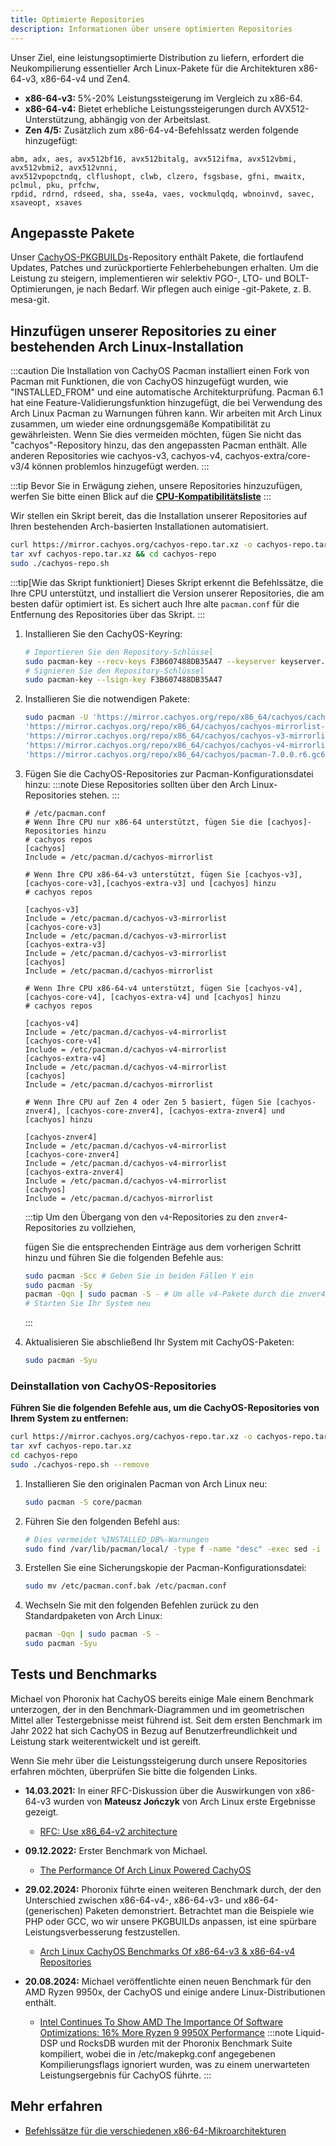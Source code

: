 ```yaml
---
title: Optimierte Repositories
description: Informationen über unsere optimierten Repositories
---
```



Unser Ziel, eine leistungsoptimierte Distribution zu liefern, erfordert die Neukompilierung essentieller Arch Linux-Pakete für die Architekturen x86-64-v3, x86-64-v4
und Zen4.

- **x86-64-v3:** 5%-20% Leistungssteigerung im Vergleich zu x86-64.
- **x86-64-v4:** Bietet erhebliche Leistungssteigerungen durch AVX512-Unterstützung, abhängig von der Arbeitslast.
- **Zen 4/5:** Zusätzlich zum x86-64-v4-Befehlssatz werden folgende hinzugefügt:

```text
abm, adx, aes, avx512bf16, avx512bitalg, avx512ifma, avx512vbmi, avx512vbmi2, avx512vnni,
avx512vpopctndq, clflushopt, clwb, clzero, fsgsbase, gfni, mwaitx, pclmul, pku, prfchw,
rpdid, rdrnd, rdseed, sha, sse4a, vaes, vockmulqdq, wbnoinvd, savec, xsaveopt, xsaves
```

## Angepasste Pakete

Unser [CachyOS-PKGBUILDs](https://github.com/CachyOS/CachyOS-PKGBUILDS)-Repository enthält Pakete, die fortlaufend Updates, Patches und zurückportierte Fehlerbehebungen erhalten.
Um die Leistung zu steigern, implementieren wir selektiv PGO-, LTO- und BOLT-Optimierungen, je nach Bedarf.
Wir pflegen auch einige -git-Pakete, z. B. mesa-git.

## Hinzufügen unserer Repositories zu einer bestehenden Arch Linux-Installation

:::caution
Die Installation von CachyOS Pacman installiert einen Fork von Pacman mit Funktionen, die von CachyOS hinzugefügt wurden, wie "INSTALLED_FROM" und eine automatische Architekturprüfung. Pacman 6.1 hat eine Feature-Validierungsfunktion hinzugefügt, die bei Verwendung des Arch Linux Pacman zu Warnungen führen kann. Wir arbeiten mit Arch Linux zusammen, um wieder eine ordnungsgemäße Kompatibilität zu gewährleisten. Wenn Sie dies vermeiden möchten, fügen Sie nicht das "cachyos"-Repository hinzu, das den angepassten Pacman enthält. Alle anderen Repositories wie cachyos-v3, cachyos-v4, cachyos-extra/core-v3/4 können problemlos hinzugefügt werden.
:::

:::tip
Bevor Sie in Erwägung ziehen, unsere Repositories hinzuzufügen, werfen Sie bitte einen Blick auf die **[CPU-Kompatibilitätsliste](/de/installation/installation_prepare#x86_64-mikroarchitektur-level-unterstützung)**
:::

<Tabs>

<TabItem label='Automatisiert'>

Wir stellen ein Skript bereit, das die Installation unserer Repositories auf Ihren bestehenden Arch-basierten Installationen automatisiert.

```sh
curl https://mirror.cachyos.org/cachyos-repo.tar.xz -o cachyos-repo.tar.xz
tar xvf cachyos-repo.tar.xz && cd cachyos-repo
sudo ./cachyos-repo.sh
```

:::tip[Wie das Skript funktioniert]
Dieses Skript erkennt die Befehlssätze, die Ihre CPU unterstützt, und installiert die Version unserer Repositories, die
am besten dafür optimiert ist. Es sichert auch Ihre alte `pacman.conf` für die Entfernung des Repositories über das Skript.
:::

</TabItem>

<TabItem label='Manuell'>

<Steps>

1. Installieren Sie den CachyOS-Keyring:

   ```sh
   # Importieren Sie den Repository-Schlüssel
   sudo pacman-key --recv-keys F3B607488DB35A47 --keyserver keyserver.ubuntu.com
   # Signieren Sie den Repository-Schlüssel
   sudo pacman-key --lsign-key F3B607488DB35A47
   ```
2. Installieren Sie die notwendigen Pakete:

   ```sh
   sudo pacman -U 'https://mirror.cachyos.org/repo/x86_64/cachyos/cachyos-keyring-20240331-1-any.pkg.tar.zst' \
   'https://mirror.cachyos.org/repo/x86_64/cachyos/cachyos-mirrorlist-22-1-any.pkg.tar.zst' \
   'https://mirror.cachyos.org/repo/x86_64/cachyos/cachyos-v3-mirrorlist-22-1-any.pkg.tar.zst' \
   'https://mirror.cachyos.org/repo/x86_64/cachyos/cachyos-v4-mirrorlist-22-1-any.pkg.tar.zst' \
   'https://mirror.cachyos.org/repo/x86_64/cachyos/pacman-7.0.0.r6.gc685ae6-4-x86_64.pkg.tar.zst'
   ```
3. Fügen Sie die CachyOS-Repositories zur Pacman-Konfigurationsdatei hinzu:
   :::note
   Diese Repositories sollten über den Arch Linux-Repositories stehen.
   :::

   ```shell
   # /etc/pacman.conf
   # Wenn Ihre CPU nur x86-64 unterstützt, fügen Sie die [cachyos]-Repositories hinzu
   # cachyos repos
   [cachyos]
   Include = /etc/pacman.d/cachyos-mirrorlist

   # Wenn Ihre CPU x86-64-v3 unterstützt, fügen Sie [cachyos-v3],[cachyos-core-v3],[cachyos-extra-v3] und [cachyos] hinzu
   # cachyos repos

   [cachyos-v3]
   Include = /etc/pacman.d/cachyos-v3-mirrorlist
   [cachyos-core-v3]
   Include = /etc/pacman.d/cachyos-v3-mirrorlist
   [cachyos-extra-v3]
   Include = /etc/pacman.d/cachyos-v3-mirrorlist
   [cachyos]
   Include = /etc/pacman.d/cachyos-mirrorlist

   # Wenn Ihre CPU x86-64-v4 unterstützt, fügen Sie [cachyos-v4], [cachyos-core-v4], [cachyos-extra-v4] und [cachyos] hinzu
   # cachyos repos

   [cachyos-v4]
   Include = /etc/pacman.d/cachyos-v4-mirrorlist
   [cachyos-core-v4]
   Include = /etc/pacman.d/cachyos-v4-mirrorlist
   [cachyos-extra-v4]
   Include = /etc/pacman.d/cachyos-v4-mirrorlist
   [cachyos]
   Include = /etc/pacman.d/cachyos-mirrorlist

   # Wenn Ihre CPU auf Zen 4 oder Zen 5 basiert, fügen Sie [cachyos-znver4], [cachyos-core-znver4], [cachyos-extra-znver4] und [cachyos] hinzu

   [cachyos-znver4]
   Include = /etc/pacman.d/cachyos-v4-mirrorlist
   [cachyos-core-znver4]
   Include = /etc/pacman.d/cachyos-v4-mirrorlist
   [cachyos-extra-znver4]
   Include = /etc/pacman.d/cachyos-v4-mirrorlist
   [cachyos]
   Include = /etc/pacman.d/cachyos-mirrorlist
   ```
      :::tip
   Um den Übergang von den `v4`-Repositories zu den `znver4`-Repositories zu vollziehen,

   fügen Sie die entsprechenden Einträge aus dem vorherigen Schritt hinzu und führen Sie die folgenden Befehle aus:
    ```sh
    sudo pacman -Scc # Geben Sie in beiden Fällen Y ein
    sudo pacman -Sy
    pacman -Qqn | sudo pacman -S - # Um alle v4-Pakete durch die znver4-Pakete zu ersetzen
    # Starten Sie Ihr System neu
    ```
   :::

4. Aktualisieren Sie abschließend Ihr System mit CachyOS-Paketen:
   ```sh
   sudo pacman -Syu
   ```

</Steps>

</TabItem>

</Tabs>

### Deinstallation von CachyOS-Repositories

<Tabs>
<TabItem label='Automatisiert'>

**Führen Sie die folgenden Befehle aus, um die CachyOS-Repositories von Ihrem System zu entfernen:**
```sh
curl https://mirror.cachyos.org/cachyos-repo.tar.xz -o cachyos-repo.tar.xz
tar xvf cachyos-repo.tar.xz
cd cachyos-repo
sudo ./cachyos-repo.sh --remove
```

</TabItem>

<TabItem label='Manuell'>

<Steps>

1. Installieren Sie den originalen Pacman von Arch Linux neu:
   ```sh
   sudo pacman -S core/pacman
   ```
2. Führen Sie den folgenden Befehl aus:
   ```sh
   # Dies vermeidet %INSTALLED_DB%-Warnungen
   sudo find /var/lib/pacman/local/ -type f -name "desc" -exec sed -i '/^%INSTALLED_DB%$/,+2d' {} \;
   ```
3. Erstellen Sie eine Sicherungskopie der Pacman-Konfigurationsdatei:
   ```sh
   sudo mv /etc/pacman.conf.bak /etc/pacman.conf
   ```
4. Wechseln Sie mit den folgenden Befehlen zurück zu den Standardpaketen von Arch Linux:
   ```sh
   pacman -Qqn | sudo pacman -S -
   sudo pacman -Syu
   ```
</Steps>

</TabItem>
</Tabs>

## Tests und Benchmarks

Michael von Phoronix hat CachyOS bereits einige Male einem Benchmark unterzogen, der in den Benchmark-Diagrammen und im geometrischen Mittel aller Testergebnisse meist führend ist.
Seit dem ersten Benchmark im Jahr 2022 hat sich CachyOS in Bezug auf Benutzerfreundlichkeit und Leistung stark weiterentwickelt und ist gereift.

Wenn Sie mehr über die Leistungssteigerung durch unsere Repositories erfahren möchten, überprüfen Sie bitte die folgenden Links.

* **14.03.2021:** In einer RFC-Diskussion über die Auswirkungen von x86-64-v3 wurden von **Mateusz Jończyk** von Arch Linux erste Ergebnisse gezeigt.
  * [RFC: Use x86_64-v2 architecture](https://lists.archlinux.org/pipermail/arch-general/2021-March/048739.html)

* **09.12.2022:** Erster Benchmark von Michael.
  * [The Performance Of Arch Linux Powered CachyOS](https://www.phoronix.com/review/cachyos-linux-perf)

* **29.02.2024:** Phoronix führte einen weiteren Benchmark durch, der den Unterschied zwischen x86-64-v4-, x86-64-v3- und x86-64-(generischen) Paketen demonstriert. Betrachtet man die Beispiele wie PHP oder GCC, wo wir unsere PKGBUILDs anpassen, ist eine spürbare Leistungsverbesserung festzustellen.
  * [Arch Linux CachyOS Benchmarks Of x86-64-v3 & x86-64-v4 Repositories](https://www.phoronix.com/review/cachyos-x86-64-v3-v4)

* **20.08.2024:** Michael veröffentlichte einen neuen Benchmark für den AMD Ryzen 9950x, der CachyOS und einige andere Linux-Distributionen enthält.
  * [Intel Continues To Show AMD The Importance Of Software Optimizations: 16% More Ryzen 9 9950X Performance](https://www.phoronix.com/review/linux-os-amd-ryzen9-9950x)
   :::note
   Liquid-DSP und RocksDB wurden mit der Phoronix Benchmark Suite kompiliert, wobei die in /etc/makepkg.conf angegebenen Kompilierungsflags ignoriert wurden, was zu einem unerwarteten Leistungsergebnis für CachyOS führte.
   :::

## Mehr erfahren

- [Befehlssätze für die verschiedenen x86-64-Mikroarchitekturen](https://en.wikipedia.org/wiki/X86-64#Microarchitecture_levels)
